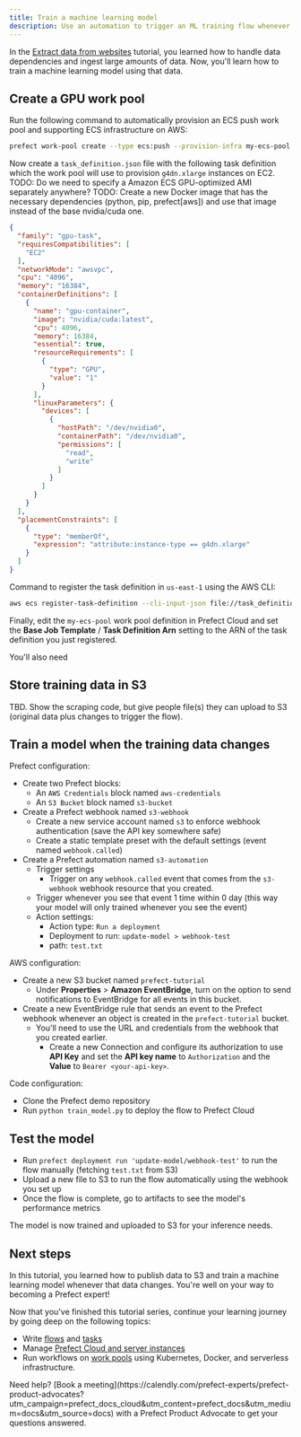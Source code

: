 ```yaml
---
title: Train a machine learning model
description: Use an automation to trigger an ML training flow whenever data changes
---
```


In the [Extract data from websites](/v3/tutorials/scraping) tutorial, you learned how to handle data dependencies and ingest large amounts of data.
Now, you'll learn how to train a machine learning model using that data.

## Create a GPU work pool

Run the following command to automatically provision an ECS push work pool and supporting ECS infrastructure on AWS:

```bash
prefect work-pool create --type ecs:push --provision-infra my-ecs-pool
```

Now create a `task_definition.json` file with the following task definition which the work pool will use to provision `g4dn.xlarge` instances on EC2.
TODO: Do we need to specify a Amazon ECS GPU-optimized AMI separately anywhere?
TODO: Create a new Docker image that has the necessary dependencies (python, pip, prefect[aws]) and use that image instead of the base nvidia/cuda one.

```json task_definition.json
{
  "family": "gpu-task",
  "requiresCompatibilities": [
    "EC2"
  ],
  "networkMode": "awsvpc",
  "cpu": "4096",
  "memory": "16384",
  "containerDefinitions": [
    {
      "name": "gpu-container",
      "image": "nvidia/cuda:latest",
      "cpu": 4096,
      "memory": 16384,
      "essential": true,
      "resourceRequirements": [
        {
          "type": "GPU",
          "value": "1"
        }
      ],
      "linuxParameters": {
        "devices": [
          {
            "hostPath": "/dev/nvidia0",
            "containerPath": "/dev/nvidia0",
            "permissions": [
              "read",
              "write"
            ]
          }
        ]
      }
    }
  ],
  "placementConstraints": [
    {
      "type": "memberOf",
      "expression": "attribute:instance-type == g4dn.xlarge"
    }
  ]
}
```

Command to register the task definition in `us-east-1` using the AWS CLI:

```bash
aws ecs register-task-definition --cli-input-json file://task_definition.json --region us-east-1
```

Finally, edit the `my-ecs-pool` work pool definition in Prefect Cloud and set the **Base Job Template** / **Task Definition Arn** setting to the ARN of the task definition you just registered.

You'll also need 

## Store training data in S3

TBD.
Show the scraping code, but give people file(s) they can upload to S3 (original data plus changes to trigger the flow).

## Train a model when the training data changes

Prefect configuration:

* Create two Prefect blocks:
  * An `AWS Credentials` block named `aws-credentials`
  * An `S3 Bucket` block named `s3-bucket`
* Create a Prefect webhook named `s3-webhook`
  * Create a new service account named `s3` to enforce webhook authentication (save the API key somewhere safe)
  * Create a static template preset with the default settings (event named `webhook.called`)
* Create a Prefect automation named `s3-automation`
  * Trigger settings
    * Trigger on any `webhook.called` event that comes from the `s3-webhook` webhook resource that you created.
  * Trigger whenever you see that event 1 time within 0 day (this way your model will only trained whenever you see the event)
  * Action settings:
    * Action type: `Run a deployment`
    * Deployment to run: `update-model > webhook-test`
    * path: `test.txt`

AWS configuration:

* Create a new S3 bucket named `prefect-tutorial`
  * Under **Properties** > **Amazon EventBridge**, turn on the option to send notifications to EventBridge for all events in this bucket.
* Create a new EventBridge rule that sends an event to the Prefect webhook whenever an object is created in the `prefect-tutorial` bucket.
  * You'll need to use the URL and credentials from the webhook that you created earlier.
    * Create a new Connection and configure its authorization to use **API Key** and set the **API key name** to `Authorization` and the **Value** to `Bearer <your-api-key>`.

Code configuration:

* Clone the Prefect demo repository
* Run `python train_model.py` to deploy the flow to Prefect Cloud

## Test the model

* Run `prefect deployment run 'update-model/webhook-test'` to run the flow manually (fetching `test.txt` from S3)
* Upload a new file to S3 to run the flow automatically using the webhook you set up
* Once the flow is complete, go to artifacts to see the model's performance metrics

The model is now trained and uploaded to S3 for your inference needs.

## Next steps

In this tutorial, you learned how to publish data to S3 and train a machine learning model whenever that data changes.
You're well on your way to becoming a Prefect expert!

Now that you've finished this tutorial series, continue your learning journey by going deep on the following topics:

- Write [flows](/v3/develop/write-flows) and [tasks](/v3/develop/write-tasks)
- Manage [Prefect Cloud and server instances](/v3/manage)
- Run workflows on [work pools](/v3/deploy/infrastructure-concepts/work-pools) using Kubernetes, Docker, and serverless infrastructure.

<Tip>
Need help? [Book a meeting](https://calendly.com/prefect-experts/prefect-product-advocates?utm_campaign=prefect_docs_cloud&utm_content=prefect_docs&utm_medium=docs&utm_source=docs) with a Prefect Product Advocate to get your questions answered.
</Tip>
